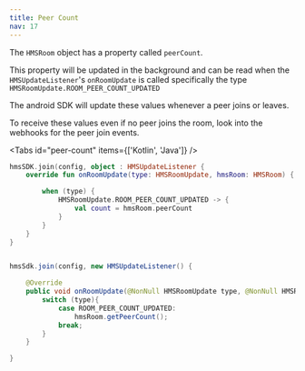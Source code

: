```yaml
---
title: Peer Count
nav: 17
---
```


The `HMSRoom` object has a property called `peerCount`.

This property will be updated in the background and can be read when the `HMSUpdateListener`'s `onRoomUpdate` is called specifically the type `HMSRoomUpdate.ROOM_PEER_COUNT_UPDATED`

The android SDK will update these values whenever a peer joins or leaves.

To receive these values even if no peer joins the room, look into the webhooks for the peer join events.

<Tabs id="peer-count" items={['Kotlin', 'Java']} />

<Tab id='peer-count-0'>

```kotlin
hmsSDK.join(config, object : HMSUpdateListener {
    override fun onRoomUpdate(type: HMSRoomUpdate, hmsRoom: HMSRoom) {

        when (type) {
            HMSRoomUpdate.ROOM_PEER_COUNT_UPDATED -> {
                val count = hmsRoom.peerCount
            }
        }
    }
}

```

</Tab>

<Tab id='peer-count-1'>

```java

hmsSdk.join(config, new HMSUpdateListener() {

    @Override
    public void onRoomUpdate(@NonNull HMSRoomUpdate type, @NonNull HMSRoom hmsRoom) {
        switch (type){
            case ROOM_PEER_COUNT_UPDATED:
                hmsRoom.getPeerCount();
            break;
        }
    }

}

```

</Tab>

